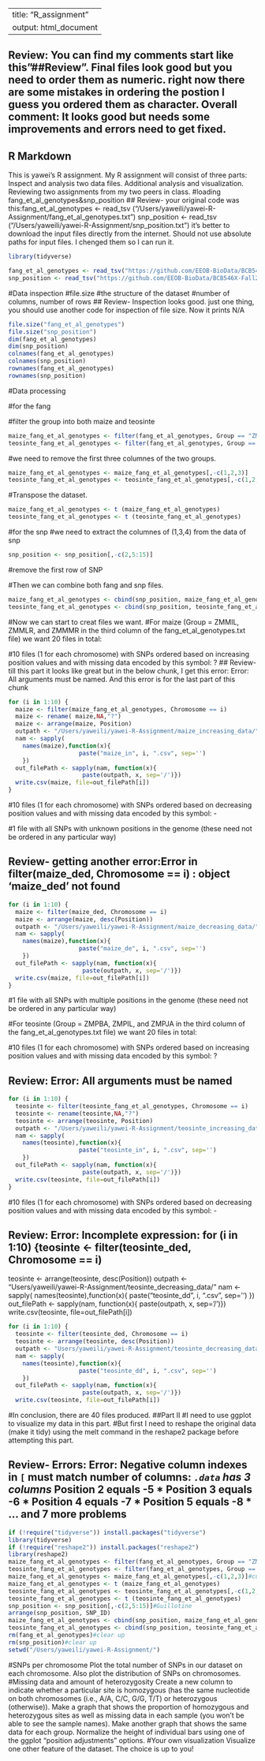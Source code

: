 
  
---
title: "R_assignment"
output: html_document
---
## Review: You can find my comments start like this"##Review". Final files look good but you need to order them as numeric. right now there are some mistakes in ordering the postion I guess you ordered them as character. Overall comment: It looks good but needs some improvements and errors need to get fixed.
## R Markdown
This is yawei's R assignment.
My R assignment will consist of three parts:
Inspect and analysis two data files. 
Additional analysis and visualization.
Reviewing two assignments from my two peers in class.
#loading fang_et_al_genotypes&snp_position
## Review- your original code was this:fang_et_al_genotypes <- read_tsv ("/Users/yaweili/yawei-R-Assignment/fang_et_al_genotypes.txt") snp_position <- read_tsv ("/Users/yaweili/yawei-R-Assignment/snp_position.txt") it's better to download the input files directly from the internet. Should not use absolute paths for input files. I chenged them so I can run it.
```r
library(tidyverse)

fang_et_al_genotypes <- read_tsv("https://github.com/EEOB-BioData/BCB546X-Fall2019/raw/master/assignments/UNIX_Assignment/fang_et_al_genotypes.txt")
snp_position <- read_tsv("https://github.com/EEOB-BioData/BCB546X-Fall2019/raw/master/assignments/UNIX_Assignment/snp_position.txt")
```
#Data inspection
#file.size
#the structure of the dataset
#number of columns, number of rows
## Review- Inspection looks good. just one thing, you should use another code for inspection of file size. Now it prints N/A
```r
file.size("fang_et_al_genotypes")
file.size("snp_position")
dim(fang_et_al_genotypes)
dim(snp_position)
colnames(fang_et_al_genotypes)
colnames(snp_position)
rownames(fang_et_al_genotypes)
rownames(snp_position)
```
#Data processing

#for the fang

#filter the group into both maize and teosinte
```r
maize_fang_et_al_genotypes <- filter(fang_et_al_genotypes, Group == "ZMMLR" | Group == "ZMMIL" | Group == "ZMMMR")
teosinte_fang_et_al_genotypes <- filter(fang_et_al_genotypes, Group == "ZMPBA" | Group == "ZMPIL" | Group == "ZMPJA")
```


#we need to remove the first three columnes of the two groups.
```r
maize_fang_et_al_genotypes <- maize_fang_et_al_genotypes[,-c(1,2,3)]
teosinte_fang_et_al_genotypes <- teosinte_fang_et_al_genotypes[,-c(1,2,3)]
```

#Transpose the dataset.
```r
maize_fang_et_al_genotypes <- t (maize_fang_et_al_genotypes)
teosinte_fang_et_al_genotypes <- t (teosinte_fang_et_al_genotypes)
```

#for the snp
#we need to extract the columnes of (1,3,4) from the data of snp
```r
snp_position <- snp_position[,-c(2,5:15)]
```


#remove the first row of SNP 


#Then we can combine both fang and snp files.
```r
maize_fang_et_al_genotypes <- cbind(snp_position, maize_fang_et_al_genotypes)
teosinte_fang_et_al_genotypes <- cbind(snp_position, teosinte_fang_et_al_genotypes)
```



#Now we can start to creat files we want.
#For maize (Group = ZMMIL, ZMMLR, and ZMMMR in the third column of the fang_et_al_genotypes.txt file) we want 20 files in total:

#10 files (1 for each chromosome) with SNPs ordered based on increasing position values and with missing data encoded by this symbol: ?
## Review- till this part it looks like great but in the below chunk, I get this error: Error: All arguments must be named. And this error is for the last part of this chunk
```r
for (i in 1:10) {
  maize <- filter(maize_fang_et_al_genotypes, Chromosome == i)
  maize <- rename( maize,NA,"?")
  maize <- arrange(maize, Position)
  outpath <- "/Users/yaweili/yawei-R-Assignment/maize_increasing_data/"
  nam <- sapply(
    names(maize),function(x){
                    paste("maize_in", i, ".csv", sep='')
    })
  out_filePath <- sapply(nam, function(x){
                     paste(outpath, x, sep='/')})
  write.csv(maize, file=out_filePath[i])
}
```


#10 files (1 for each chromosome) with SNPs ordered based on decreasing position values and with missing data encoded by this symbol: -


#1 file with all SNPs with unknown positions in the genome (these need not be ordered in any particular way)

## Review- getting another error:Error in filter(maize_ded, Chromosome == i) : object 'maize_ded' not found
```r
for (i in 1:10) {
  maize <- filter(maize_ded, Chromosome == i)
  maize <- arrange(maize, desc(Position))
  outpath <- "/Users/yaweili/yawei-R-Assignment/maize_decreasing_data/"
  nam <- sapply(
    names(maize),function(x){
                    paste("maize_de", i, ".csv", sep='')
    })
  out_filePath <- sapply(nam, function(x){
                     paste(outpath, x, sep='/')})
  write.csv(maize, file=out_filePath[i])
}
```

#1 file with all SNPs with multiple positions in the genome (these need not be ordered in any particular way)

#For teosinte (Group = ZMPBA, ZMPIL, and ZMPJA in the third column of the fang_et_al_genotypes.txt file) we want 20 files in total:

#10 files (1 for each chromosome) with SNPs ordered based on increasing position values and with missing data encoded by this symbol: ?

## Review: Error: All arguments must be named
```r
for (i in 1:10) {
  teosinte <- filter(teosinte_fang_et_al_genotypes, Chromosome == i)
  teosinte <- rename(teosinte,NA,"?")
  teosinte <- arrange(teosinte, Position)
  outpath <- "/Users/yaweili/yawei-R-Assignment/teosinte_increasing_data/"
  nam <- sapply(
    names(teosinte),function(x){
                    paste("teosinte_in", i, ".csv", sep='')
    })
  out_filePath <- sapply(nam, function(x){
                     paste(outpath, x, sep='/')})
  write.csv(teosinte, file=out_filePath[i])
}
```


#10 files (1 for each chromosome) with SNPs ordered based on decreasing position values and with missing data encoded by this symbol: -

## Review: Error: Incomplete expression: for (i in 1:10) {teosinte <- filter(teosinte_ded, Chromosome == i)
  teosinte <- arrange(teosinte, desc(Position))
  outpath <- "Users/yaweili/yawei-R-Assignment/teosinte_decreasing_data/"
  nam <- sapply(
    names(teosinte),function(x){
                    paste("teosinte_dd", i, ".csv", sep='')
    })
  out_filePath <- sapply(nam, function(x){
                     paste(outpath, x, sep='/')})
  write.csv(teosinte, file=out_filePath[i])
```r
for (i in 1:10) {
  teosinte <- filter(teosinte_ded, Chromosome == i)
  teosinte <- arrange(teosinte, desc(Position))
  outpath <- "Users/yaweili/yawei-R-Assignment/teosinte_decreasing_data/"
  nam <- sapply(
    names(teosinte),function(x){
                    paste("teosinte_dd", i, ".csv", sep='')
    })
  out_filePath <- sapply(nam, function(x){
                     paste(outpath, x, sep='/')})
  write.csv(teosinte, file=out_filePath[i])
```
#In conclusion, there are 40 files produced.
##Part II
#I need to use ggplot to visualize my data in this part. 
#But first I need to reshape the original data (make it tidy) using the melt command in the reshape2 package before attempting this part.

## Review- Errors: Error: Negative column indexes in `[` must match number of columns: *`.data` has 3 columns * Position 2 equals -5 * Position 3 equals -6 * Position 4 equals -7 * Position 5 equals -8 * … and 7 more problems
```r
if (!require("tidyverse")) install.packages("tidyverse")
library(tidyverse)
if (!require("reshape2")) install.packages("reshape2")
library(reshape2)
maize_fang_et_al_genotypes <- filter(fang_et_al_genotypes, Group == "ZMMLR" | Group == "ZMMIL" | Group == "ZMMMR")
teosinte_fang_et_al_genotypes <- filter(fang_et_al_genotypes, Group == "ZMPBA" | Group == "ZMPIL" | Group == "ZMPJA")
maize_fang_et_al_genotypes <- maize_fang_et_al_genotypes[,-c(1,2,3)]#cut head
maize_fang_et_al_genotypes <- t (maize_fang_et_al_genotypes)
teosinte_fang_et_al_genotypes <- teosinte_fang_et_al_genotypes[,-c(1,2,3)]#Guillotine
teosinte_fang_et_al_genotypes <- t (teosinte_fang_et_al_genotypes)
snp_position <- snp_position[,-c(2,5:15)]#Guillotine
arrange(snp_position, SNP_ID)
maize_fang_et_al_genotypes <- cbind(snp_position, maize_fang_et_al_genotypes)
teosinte_fang_et_al_genotypes <- cbind(snp_position, teosinte_fang_et_al_genotypes)
rm(fang_et_al_genotypes)#clear up
rm(snp_position)#clear up
setwd("/Users/yaweili/yawei-R-Assignment/")
```
#SNPs per chromosome
Plot the total number of SNPs in our dataset on each chromosome. Also plot the distribution of SNPs on chromosomes.
#Missing data and amount of heterozygosity
Create a new column to indicate whether a particular site is homozygous (has the same nucleotide on both chromosomes (i.e., A/A, C/C, G/G, T/T) or heterozygous (otherwise)). Make a graph that shows the proportion of homozygous and heterozygous sites as well as missing data in each sample (you won't be able to see the sample names). Make another graph that shows the same data for each group. Normalize the height of individual bars using one of the ggplot "position adjustments" options.
#Your own visualization
Visualize one other feature of the dataset. The choice is up to you!

